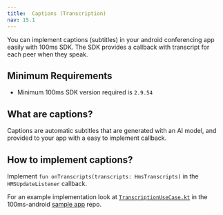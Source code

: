 ```yaml
---
title:  Captions (Transcription)
nav: 15.1
---
```


You can implement captions (subtitles) in your android conferencing app easily with 100ms SDK. The SDK provides a callback with transcript for each peer when they speak.

## Minimum Requirements

-   Minimum 100ms SDK version required is `2.9.54`

## What are captions?

Captions are automatic subtitles that are generated with an AI model, and provided to your app with a easy to implement callback.

## How to implement captions?

Implement `fun onTranscripts(transcripts: HmsTranscripts)` in the `HMSUpdateListener` callback.

For an example implementation look at [`TranscriptionUseCase.kt`](https://github.com/100mslive/100ms-android/blob/ac66fa76503ec990322c293f8ce6a504c0c3c444/room-kit/src/main/java/live/hms/roomkit/ui/meeting/TranscriptionUseCase.kt#L44) in the 100ms-android [sample app](https://github.com/100mslive/100ms-android/blob/ac66fa76503ec990322c293f8ce6a504c0c3c444/room-kit/src/main/java/live/hms/roomkit/ui/meeting/TranscriptionUseCase.kt#L44) repo.

